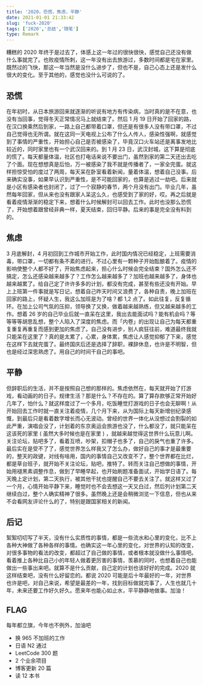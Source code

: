 ```yaml
---
title: '2020，恐慌，焦虑，平静'
date: 2021-01-01 21:33:42
slug: 'fuck-2020'
tags: ['2020','总结','随笔']
type: Remark
---
```


糟糕的 2020 年终于是过去了，体感上这一年过的很快很快，感觉自己还没有做什么事就完了。也败疫情所刺，这一年没有出去旅游过，多数时间都是宅在家里。既然过的飞快，那这一年当然是没什么进步了，但也不是，自己心态上还是发什么很大的变化。至于其他的，感觉也没什么可说的了。

## 恐慌

在年初时，从日本旅游回来就逐渐的听说有地方有传染病，当时真的是不在意，也没有当回事，觉得冬天正常情况马上就结束了。然后 1 月 19 日开始了回家的路，在汉口换乘然后到家，一路上自己都带着口罩，但还是有很多人没有带口罩，不过自己觉得也无所谓。就在这同一天电视上公布了什么人传人，感染性强啊，就感觉到了事情的严重性，开始担心自己是否被感染了，毕竟汉口火车站还是离事发地比较近的，同时家里也有一个武汉回来的。到 1 月 23 日，武汉封城，这下算是彻底的慌了。每天都量体温，社区也打电话来说不要出门，虽然到家的第二天还出去吃了个面。现在想想真是后怕，万一被感染了我不就是传播者了，一家全完蛋。就这样担惊受怕的度过了两周，每天呆在卧室看着新闻，量着体温，想着自己没事。后来确实没事，如果早认识到严重性，是不可能回家的，也算是逃过一劫吧。后来就是小区有感染者也封闭了，过了一个寂静的春节，两个月没有出门。毕业几年，虽然每年回家，但从来也没有跟家人呆这么久，也感受到了家的好，哎。再之后就是看着疫情渐渐的稳定下来，想着什么时候解封可以回去工作。此时也没那么恐慌了，开始想着跟曾经非典一样，夏天结束，回归平静。后来的事是完全没有料到的。

## 焦虑

3 月底解封，4 月初回到工作城市开始工作，此时国内情况已经稳定，上班需要消毒，带口罩，一切都有条不紊的进行。不过心里有一颗种子开始酝酿着了。疫情的影响使整个人都不好了，开始焦虑起来，担心什么时候会完全结束？国外怎么还不搞定，怎么还感染越来越多了？工作怎么越来越多了？加班也越来越多了，身体也越来越累了。给自己定了许许多多的计划，都没有完成，甚至有些还没有开始。早上上班第一件事就是写日记，想着自己昨天时间又浪费了，各种自责，晚上加班在回家的路上，怀疑人生，我这么加班是为了啥？都 1,2 点了。如此往复，反复循环。在加上公司气氛的压抑，领导换了又换，做着越来越熟练，但又越来越多的工作。想着 26 岁的自己毕业后就一直呆在这里，我出去能面试吗？能有机会吗？等等等等胡思乱想，整个人陷入了深度的焦虑。而「内卷」的出现让自己为每天都重复重复再重复而感到更加的焦虑了。自己没有进步，别人疯狂往前，难道最终我就只能呆在这里了？真的是太累了，心累，身体累，焦虑让人感觉抑郁了下来，感觉在这样下去就完蛋了。最终国庆后还是选择了辞职，裸辞休息，也许是不明智，但也是经过深思熟虑了。用自己的时间干自己的事吧。

## 平静

但辞职后的生活，并不是按照自己想的那样的。焦虑依然在，每天就开始了打游戏，看动画的的日子。规律生活？那是什么？不存在的。算了算存款够正常开始好几年了，怕什么？就这样度过了一个多月，吃饭睡觉打游戏的日子也会无聊啊！从开始回去工作时就一直关注着疫情，几个月下来，从为国际上每天新增创纪录感慨，到最后只是看着数字增长而心无波动。曾经的世界一体化从没想过会割裂的如此严重，演唱会没了，计划着的东京奥运会旅游也没了，什么都没了，就只能呆在这该死的家里 ( 虽然大多时候也是在家里 ) ，就越来越觉得这世界什么玩意儿啊。关注论坛，贴吧多了，看着互喷，吵架，扣帽子也多了，自己的戾气也重了许多。最后实在是受不了了，感觉世界怎么样我又了怎么办，做好自己的事才是最重要的，整天的政键，对线有啥用，国内的事情自己又改变不了，整个世界都在比烂，都是草台班子，就开始不关注论坛，贴吧，推特了。转而关注自己想做的事情，开始用褪黑素调整作息，做到了早睡早起，也开始刷题准备面试，开始学日语了。每天晚上定计划，第二天执行，被其他干扰也提醒自己不要去关注了。就这样又过了一个月，心情开始平静下来，睡觉时也不会去想这一天又白过，然后列计划第二天继续白过，整个人确实精神了很多。虽然晚上还是会稍微浏览一下信息，但也从来不会看网友评论什么的了，特别是跟国家相关的新闻。

## 后记

絮絮叨叨写了半天，没有什么实质性的事情，都是一些流水和心里的变化，比不上各种大神做了各种各样的事情。也确实这一年心里的变化，对世界的认知的改变，对很多事物的看法的改变，都超过了自己做的事情，或者根本就没做什么事情吧。看着推上各种比自己小的年轻人做着更厉害的事情，羡慕的同时，也想着自己也能做出一些事出来吧。就算不是什么贡献，自己定的计划也该好好的完成。2020 就这样结束吧，没有什么好留恋的。都说 2020 可能是后十年最好的一年，对世界也许是吧，对自己来说，希望是最差的一年，找到目标做就完事了，人生也就几十年，未来还要工作好久好久。愿来年也能心如止水，平平静静地做事。加油！

## FLAG

每年都立旗，今年也不例外，加油吧

-   换 965 不加班的工作
-   日语 N2 通过
-   LeetCode 300 题
-   2 个业余项目
-   博客更新 20 篇
-   读 12 本书
